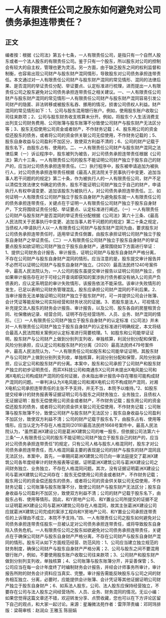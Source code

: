 # 一人有限责任公司之股东如何避免对公司债务承担连带责任？
## 正文
编者按：根据《公司法》第五十七条，一人有限责任公司，是指只有一个自然人股东或者一个法人股东的有限责任公司。鉴于只有一个股东，所以股东对公司的控制会有较大的自主权，管理也更为灵活。另一方面，由于缺乏股东之间的权利监督和制衡，也容易出现公司财产与股东财产混同情形，导致股东对公司债务承担连带责任。本文通过对一人有限责任公司财产与股东财产混同的常见情形、混同的法律后果、是否混同的举证责任分配、举证要点、认定标准进行梳理，进而提出一人有限责任公司之股东避免对公司债务承担连带责任之相关建议。一、一人有限责任公司财产与股东财产混同的常见情形一人有限责任公司财产与股东财产混同容易引发公司财产的隐匿、非法转移或被股东私吞、挪用的情况，损害公司债权人利益。财产混同的常见情形如下：1、公司与股东混用银行账户。例如，使用股东账户收取公司往来款项；2、公司与股东财务收支核算未分开。例如，将股东个人生活消费支出列支公司财务费用、公司账簿与股东账簿不分致使公司财产与股东财产无法区分等；3、股东无偿使用公司资金或者财产，不作财务记载；4、股东用公司的资金偿还股东的债务，或者将公司的资金供关联公司无偿使用，不作财务记载的；5、股东自身收益与公司盈利不加区分，致使双方利益不清的；6、公司的财产记载于股东名下，由股东占有、使用的。二、一人有限责任公司财产与股东财产混同之法律后果（一）诉讼程序中，股东被列为被告，对公司债务承担连带责任根据《公司法》第六十三条，一人有限责任公司的股东不能证明公司财产独立于股东自己的财产的，应当对公司债务承担连带责任。（二）执行程序中，股东被申请追加为被执行人，对公司债务承担连带责任根据《最高人民法院关于民事执行中变更、追加当事人若干问题的的规定》第二十条，作为被执行人的一人有限责任公司，财产不足以清偿生效法律文书确定的债务，股东不能证明公司财产独立于自己的财产，申请执行人有权申请变更、追加该股东为被执行人，对公司债务承担连带责任。三、如何证明一人有限责任公司财产独立于股东自身财产为避免股东就一人有限责任公司的债务承担连带责任，关键点在于证明一人有限责任公司财产独立于股东自身财产，下文将围绕证责任分配、举证要点、认定标准进行阐述。（一）一人有限责任公司财产与股东财产是否混同的举证责任分配根据《公司法》第六十三条、《最高人民法院关于民事执行中变更、追加当事人若干问题的的规定》第二十条之规定，当债权人/申请执行人以一人有限责任公司财产与股东财产混同为由，要求股东对公司债务承担连带责任时，适用举证责任倒置，由股东承担证明公司财产独立于股东自身财产之举证责任。（二）一人有限责任公司财产独立于股东自身财产的举证要点股东如欲证明公司财产独立于股东自身财产，通常围绕如下方面进行举证：1、提供公司财务会计报告、审计报告，证明公司财产与股东自身财产严格分离，不存在公司财产与股东自身财产混同的情形。应当注意的是，股东提交审计报告并不必然可以证明公司财产与股东自身财产独立。（2020）最高法民终1240号案件中，最高人民法院认为，一人公司的股东虽提交审计报告以证明公司财产独立，但如果审计报告存在对于可经公开查询即获知的案涉执行债务都没有纳入公司资产负债表的，应认定系明显的审计失败情形，该报告依法不能采信。该审计失败情形的发生，已足以表明公司财务管理混乱，股东应承担公司财产混同的不利后果。2、当审计报告无法单独证明公司财产独立于股东财产时，可一并提供公司会计账簿、会计凭证等能反映公司实际经营和财务状况的证据。3、若股东是法人，可视情况补充提交法人股东的财务会计报告、审计报告，以及公司、股东各自的房屋租赁合同、社保缴纳记录、经营合同，证明不存在经营场所、人员、业务、财产混同的情形。（三）一人有限责任公司财产独立于股东自身财产的认定标准《公司法》并未对一人有限责任公司财产独立于股东自身财产的认定标准进行明确规定，本文将结合最高人民法院相关案例对认定标准进行简要梳理。1、如股东和公司能举证证明，股东财产与公司财产上做到分别列支列收，单独核算，利润分别分配和保管，风险分别承担，应认定公司和股东财产的分离（2020）最高法民终479号案件中，最高人民法院认为，“一人有限责任公司如股东和公司能举证证明，其股东财产与公司财产上做到分别列支列收，单独核算，利润分别分配和保管，风险分别承担，应认定公司和股东财产的分离。本案中，股东和公司承担了公司财产和股东财产独立的初步证明责任，而弈X科技公司和南通东X公司并未提出X电风能公司和湘X电机公司构成财产混同的任何证据，亦未指出审计报告中存在哪些可能构成财产混同的问题。一审判决认为X电风能公司和湘X电机公司不构成财产混同，对湘X电机公司承担连带责任的主张不予支持，并无不当，本院予以维持。”2、如股东提交经审计的财务报表等证据证明公司与股东之间财务独立、业务独立，且债权人无证据证明：股东无偿使用公司资金或者财产，不作财务记载；股东用公司的资金偿还股东的债务，或者将公司的资金供关联公司无偿使用，不作财务记载；公司账簿与股东账簿不分，致使公司财产与股东财产无法区分；股东自身收益与公司盈利不加区分，致使双方利益不清；公司的财产记载于股东名下，由股东占有、使用等情形。应当认定为不存在人格混同(2019)最高法民终1668号案件中，最高人民法院认为，“虽然葛洲X建设公司是葛洲X建筑公司的唯一股东，但依据公司法第六十三条“一人有限责任公司的股东不能证明公司财产独立于股东自己的财产的，应当对公司债务承担连带责任”的规定，只有公司人格与股东人格混同时，股东才对公司债务承担连带责任，而人格混同最主要的表现是公司的财产与股东的财产混同且无法区分。本案中，首先，一审期间葛洲X建筑公司已向一审法庭提交了葛洲X建筑公司各年度经审计的财务报表等证据，证明葛洲X建筑公司与葛洲X建设公司之间财务独立、业务独立，不存在人格混同问题。其次，没有证据证明葛洲X建设公司与葛洲X建筑公司之间存在：股东无偿使用公司资金或者财产，不作财务记载；股东用公司的资金偿还股东的债务，或者将公司的资金供关联公司无偿使用，不作财务记载；公司账簿与股东账簿不分，致使公司财产与股东财产无法区分；股东自身收益与公司盈利不加区分，致使双方利益不清；公司的财产记载于股东名下，由股东占有、使用等情形。因此，和Y房地产公司、和Y置业公司所提交的证据不足以证明葛洲X建设公司与葛洲X建筑公司存在人格混同，故其主张葛洲X建设公司应就葛洲X建筑公司完成的案涉工程向和Y房地产公司、和Y置业公司承担连带责任的上诉理由不成立，本院不予支持。”四、一人有限责任公司之股东如何避免对公司债务承担连带责任股东一旦被认定对公司债务承担连带责任，或将导致股东自身陷入债务危机。一人有限责任公司之股东如欲避免对公司债务承担连带责任，关键点在于确保公司财产与股东自身财产严格分离，不存在公司财产与股东自身财产混同的情形。股东可从如下方面规范经营、防范风险：1、公司应当建立独立规范的财务制度，确保公司财产与股东自身财产严格分离；2、公司与股东之间不要混用银行账户，例如，不要使用股东账户收取公司往来款项；3、公司财产和股东财产做到分别列支列收，单独核算；4、公司账簿与股东账簿分开，并妥善保管；5、公司应当在每一会计年度终了时编制财务会计报告，并经会计师事务所审计，审计报告所附的财务会计资料应当真实、完整。审计报告需能反映股东与公司之间的财务相互独立、分离，必要时，应能提供会计账簿、会计凭证等其他证据证明公司财产独立于股东自身财产；6、如系法人股东，公司、法人股东应保持经营独立，不要存在公司与法人股东之间经营场所、人员、业务、财务混同的情况。无讼小编：如果您觉得这篇文章还不错，欢迎转发分享、点赞收藏，您也可以在下方评论区留下自己的观点，和大家一起讨论。来源：星瀚微法苑作者：雷萍萍责编：邓珂玮排版：梁萌审核：赵润众 王雅玉 陈丽娟